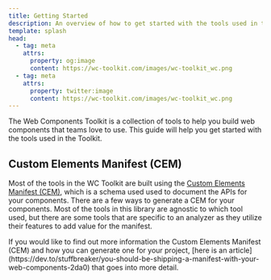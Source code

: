 ```yaml
---
title: Getting Started
description: An overview of how to get started with the tools used in the Web Components Toolkit.
template: splash
head:
  - tag: meta
    attrs:
      property: og:image
      content: https://wc-toolkit.com/images/wc-toolkit_wc.png
  - tag: meta
    attrs:
      property: twitter:image
      content: https://wc-toolkit.com/images/wc-toolkit_wc.png
---
```



The Web Components Toolkit is a collection of tools to help you build web components that teams love to use. 
This guide will help you get started with the tools used in the Toolkit.

## Custom Elements Manifest (CEM)

Most of the tools in the WC Toolkit are built using the [Custom Elements Manifest (CEM)](https://github.com/webcomponents/custom-elements-manifest), 
which is a schema used used to document the APIs for your components. 
There are a few ways to generate a CEM for your components. 
Most of the tools in this library are agnostic to which tool used, but there are some tools that 
are specific to an analyzer as they utilize their features to add value for the manifest.

<Aside>If you would like to find out more information the Custom Elements Manifest (CEM) and how you can generate one for your project, [here is an article](https://dev.to/stuffbreaker/you-should-be-shipping-a-manifest-with-your-web-components-2da0) that goes into more detail.</Aside>


